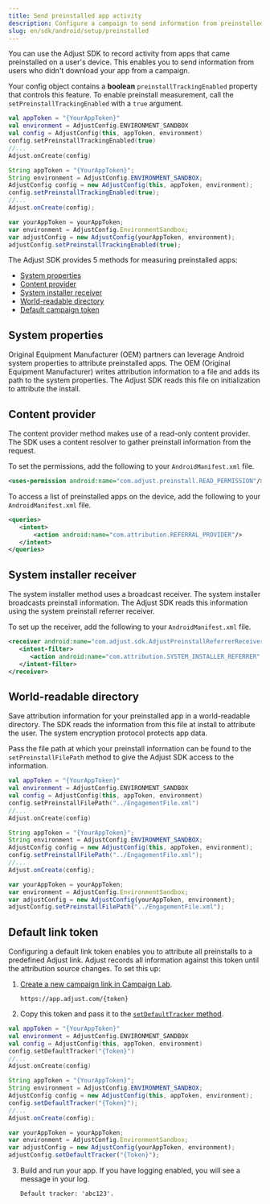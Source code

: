 ```yaml
---
title: Send preinstalled app activity
description: Configure a campaign to send information from preinstalled apps.
slug: en/sdk/android/setup/preinstalled
---
```


You can use the Adjust SDK to record activity from apps that came preinstalled on a user's device. This enables you to send information from users who didn't download your app from a campaign.

Your config object contains a **boolean** `preinstallTrackingEnabled` property that controls this feature. To enable preinstall measurement, call the `setPreinstallTrackingEnabled` with a `true` argument.

<Tabs>
<Tab title="Kotlin" sync="kotlin">

```kotlin {4}
val appToken = "{YourAppToken}"
val environment = AdjustConfig.ENVIRONMENT_SANDBOX
val config = AdjustConfig(this, appToken, environment)
config.setPreinstallTrackingEnabled(true)
//...
Adjust.onCreate(config)
```

</Tab>
<Tab title="Java" sync="java">

```java {4}
String appToken = "{YourAppToken}";
String environment = AdjustConfig.ENVIRONMENT_SANDBOX;
AdjustConfig config = new AdjustConfig(this, appToken, environment);
config.setPreinstallTrackingEnabled(true);
//...
Adjust.onCreate(config);
```

</Tab>
<Tab title="Javascript" sync="js">

```js {4}
var yourAppToken = yourAppToken;
var environment = AdjustConfig.EnvironmentSandbox;
var adjustConfig = new AdjustConfig(yourAppToken, environment);
adjustConfig.setPreinstallTrackingEnabled(true);
```

</Tab>
</Tabs>

The Adjust SDK provides 5 methods for measuring preinstalled apps:
- [System properties](#system-properties)
- [Content provider](#content-provider)
- [System installer receiver](#system-installer-receiver)
- [World-readable directory](#world-readable-directory)
- [Default campaign token](#default-campaign-token)

## System properties

Original Equipment Manufacturer (OEM) partners can leverage Android system properties to attribute preinstalled apps. The <Abbr>OEM (Original Equipment Manufacturer)</Abbr> writes attribution information to a file and adds its path to the system properties. The Adjust SDK reads this file on initialization to attribute the install.

## Content provider

The content provider method makes use of a read-only content provider. The SDK uses a content resolver to gather preinstall information from the request.

To set the permissions, add the following to your `AndroidManifest.xml` file.

```xml title="AndroidManifest.xml"
<uses-permission android:name="com.adjust.preinstall.READ_PERMISSION"/>
```

To access a list of preinstalled apps on the device, add the following to your `AndroidManifest.xml` file.

```xml title="AndroidManifest.xml"
<queries>
   <intent>
       <action android:name="com.attribution.REFERRAL_PROVIDER"/>
   </intent>
</queries>
```

## System installer receiver

The system installer method uses a broadcast receiver. The system installer broadcasts preinstall information. The Adjust SDK reads this information using the system preinstall referrer receiver.

To set up the receiver, add the following to your `AndroidManifest.xml` file.

```xml title="AndroidManifest.xml"
<receiver android:name="com.adjust.sdk.AdjustPreinstallReferrerReceiver"> 
   <intent-filter> 
      <action android:name="com.attribution.SYSTEM_INSTALLER_REFERRER" /> 
   </intent-filter> 
</receiver>
```

## World-readable directory

Save attribution information for your preinstalled app in a world-readable directory. The SDK reads the information from this file at install to attribute the user. The system encryption protocol protects app data.

Pass the file path at which your preinstall information can be found to the `setPreinstallFilePath` method to give the Adjust SDK access to the information.

<Tabs>
<Tab title="Kotlin" sync="kotlin">

```kotlin {4}
val appToken = "{YourAppToken}"
val environment = AdjustConfig.ENVIRONMENT_SANDBOX
val config = AdjustConfig(this, appToken, environment)
config.setPreinstallFilePath("../EngagementFile.xml")
//...
Adjust.onCreate(config)
```

</Tab>
<Tab title="Java" sync="java">

```java {4}
String appToken = "{YourAppToken}";
String environment = AdjustConfig.ENVIRONMENT_SANDBOX;
AdjustConfig config = new AdjustConfig(this, appToken, environment);
config.setPreinstallFilePath("../EngagementFile.xml");
//...
Adjust.onCreate(config);
```

</Tab>
<Tab title="Javascript" sync="js">

```js {4}
var yourAppToken = yourAppToken;
var environment = AdjustConfig.EnvironmentSandbox;
var adjustConfig = new AdjustConfig(yourAppToken, environment);
adjustConfig.setPreinstallFilePath("../EngagementFile.xml");
```

</Tab>
</Tabs>

## Default link token

Configuring a default link token enables you to attribute all preinstalls to a predefined Adjust link. Adjust records all information against this token until the attribution source changes. To set this up:

1. [Create a new campaign link in Campaign Lab](https://help.adjust.com/en/article/links).
   
   ```text
   https://app.adjust.com/{token}
   ```

2. Copy this token and pass it to the [`setDefaultTracker` method](/en/sdk/android/configuration#set-default-link-token).

<Tabs>
<Tab title="Kotlin" sync="kotlin">

```kotlin {4}
val appToken = "{YourAppToken}"
val environment = AdjustConfig.ENVIRONMENT_SANDBOX
val config = AdjustConfig(this, appToken, environment)
config.setDefaultTracker("{Token}")
//...
Adjust.onCreate(config)
```

</Tab>
<Tab title="Java" sync="java">

```java {4}
String appToken = "{YourAppToken}";
String environment = AdjustConfig.ENVIRONMENT_SANDBOX;
AdjustConfig config = new AdjustConfig(this, appToken, environment);
config.setDefaultTracker("{Token}");
//...
Adjust.onCreate(config);
```

</Tab>
<Tab title="Javascript" sync="js">

```js {4}
var yourAppToken = yourAppToken;
var environment = AdjustConfig.EnvironmentSandbox;
var adjustConfig = new AdjustConfig(yourAppToken, environment);
adjustConfig.setDefaultTracker("{Token}");
```

</Tab>
</Tabs>

3. Build and run your app. If you have logging enabled, you will see a message in your log.

   ```text
   Default tracker: 'abc123'.
   ```
